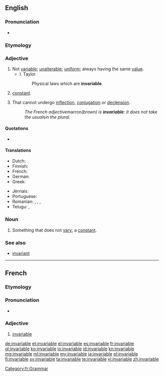 ==English==

===Pronunciation===
* {{audio|en-us-invariable.ogg|Audio (US)}}

===Etymology===
{{prefix|in|variable}}

===Adjective===
{{en-adj|-}}

# Not [[variable]]; [[unalterable]]; [[uniform]]; always having the same [[value]].
#* I. Taylor
#*: Physical laws which are '''invariable'''.
# {{math}} [[constant]].
# {{by extension|grammar|of a word, or a grammatical class}} That cannot undergo [[inflection]], [[conjugation]] or [[declension]].
#: ''The French adjective ''marron'' (brown) is '''invariable''': it does not take the usual ''s'' in the plural.''

====Quotations====
* {{seeCites}}

====Translations====
{{trans-top|not variable}}
* Dutch: {{t-|nl|onveranderlijk}}
* Finnish: {{t+|fi|muuttumaton}}
* French: {{t+|fr|invariable}}
* German: {{t-|de|unveränderlich}}
* Greek: {{t+|el|άκλιτο|sc=Grek}}
{{trans-mid}}
* Jèrriais: {{tø|roa-jer|învâriabl'ye}}
* Portuguese: {{t+|pt|invariável}}
* Romanian: {{t-|ro|invariabil|m|n}}, {{t-|ro|invariabilă|f}}, {{t-|ro|nevariabil|m|n}}, {{t-|ro|neschimbabil|m|n}}
* Telugu: {{t-|te|మార్పులేని|sc=Telu}}, {{t-|te|జిడ్డుగాడు|sc=Telu}}
{{trans-bottom}}

===Noun===
{{en-noun}}

# Something that does not [[vary]]; a [[constant]].

===See also===
* [[invariant]]<!-- or is it a synonym? -->

----

==French==

===Etymology===
{{prefix|in|variable|lang=fr}}

===Pronunciation===
* {{audio|Fr-invariable.ogg|Audio}}

===Adjective===
{{fr-adj|mf}}

# [[#English|invariable]]

[[Category:fr:Grammar]]

[[de:invariable]]
[[et:invariable]]
[[el:invariable]]
[[es:invariable]]
[[fr:invariable]]
[[gl:invariable]]
[[ko:invariable]]
[[io:invariable]]
[[id:invariable]]
[[kn:invariable]]
[[mg:invariable]]
[[ml:invariable]]
[[my:invariable]]
[[ja:invariable]]
[[pl:invariable]]
[[fi:invariable]]
[[sv:invariable]]
[[ta:invariable]]
[[te:invariable]]
[[vi:invariable]]
[[zh:invariable]]